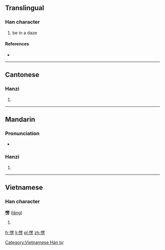 ==Translingual==

===Han character===
{{Han char|rn=61|rad=心|as=09|sn=12|four=9602<sub>7</sub>|canj=心田中尸 (PWLS)}}

# be in a daze

====References====
* {{Han ref|kx=0396.071|dkj=10980|hdz=42328.120|uh=6123|ud=24867|bh=B468|bd=46184}}

----

==Cantonese==

===Hanzi===
{{yue-hanzi|jyut=|y=ling6}}

# {{defn|lang=yue|sort=心09}}

----

==Mandarin==

===Pronunciation===
* {{audio|Zh-lèng.ogg|Audio}}

===Hanzi===
{{cmn-hanzi|pin=[[léng]] ([[leng2]])|wg=leng<sup>2</sup>}}

# {{defn|lang=cmn|sort=心09}}

----

==Vietnamese==

===Han character===
'''愣''' ([[lăng]])

# {{defn|lang=vi}}

[[Category:Vietnamese Hán tự]]

[[fr:愣]]
[[li:愣]]
[[pl:愣]]
[[zh:愣]]